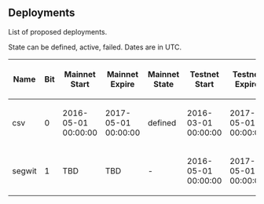 ==Deployments==

List of proposed deployments.

State can be defined, active, failed. Dates are in UTC.

{| class="wikitable"
! Name
! Bit
! Mainnet Start
! Mainnet Expire
! Mainnet State
! Testnet Start
! Testnet Expire
! Testnet State
! BIPs
|-
| csv
| 0
| 2016-05-01 00:00:00
| 2017-05-01 00:00:00 
| defined
| 2016-03-01 00:00:00
| 2017-05-01 00:00:00
| active since #770111
| [[/bip-0068.mediawiki|68]], [[/bip-0112.mediawiki|112]], [[/bip-0113.mediawiki|113]]
|-
| segwit
| 1
| TBD
| TBD
| -
| 2016-05-01 00:00:00
| 2017-05-01 00:00:00
| defined
| [[/bip-0141.mediawiki|141]], [[/bip-0143.mediawiki|143]]
|}
